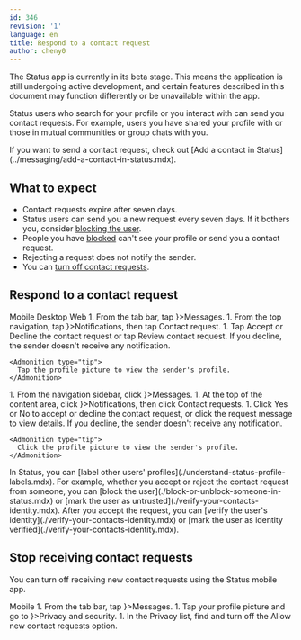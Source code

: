 ```yaml
---
id: 346
revision: '1'
language: en
title: Respond to a contact request
author: cheny0
---
```


<Admonition type="beta" status="Status app is currently in beta stage">
  The Status app is currently in its beta stage. This means the application is still undergoing active development, and certain features described in this document may function differently or be unavailable within the app.
</Admonition>

Status users who search for your profile or you interact with can send you contact requests. For example, users you have shared your profile with or those in mutual communities or group chats with you.

<Admonition type="tip">
  If you want to send a contact request, check out [Add a contact in Status](../messaging/add-a-contact-in-status.mdx).
</Admonition>

## What to expect

- Contact requests expire after seven days.
- Status users can send you a new request every seven days. If it bothers you, consider [blocking the user](../profile/block-or-unblock-someone-in-status.mdx#block-a-stranger).
- People you have [blocked](./block-or-unblock-someone-in-status.mdx) can't see your profile or send you a contact request.
- Rejecting a request does not notify the sender.
- You can [turn off contact requests](./respond-to-a-contact-request.mdx#stop-receiving-contact-requests).

## Respond to a contact request

<Tabs defaultValue="Mobile">
  <TabsList size={32}>
    <TabsTrigger value="Mobile">
      Mobile
    </TabsTrigger>
    <TabsTrigger value="Desktop">
      Desktop
    </TabsTrigger>
    <TabsTrigger value="Web" disabled>
      Web
    </TabsTrigger>
  </TabsList>

  <TabsContent value="Mobile">
    1. From the tab bar, tap <ContextTag icon={<MessengerIcon />}>Messages</ContextTag>.
    1. From the top navigation, tap <ContextTag icon={<ActivityCenterIcon />}>Notifications</ContextTag>, then tap <ContextTag>Contact request</ContextTag>.
    1. Tap <ContextTag>Accept</ContextTag> or <ContextTag>Decline</ContextTag> the contact request or tap <ContextTag>Review contact request</ContextTag>. If you decline, the sender doesn't receive any notification.

    <Admonition type="tip">
      Tap the profile picture to view the sender's profile.
    </Admonition>
  </TabsContent>

  <TabsContent value="Desktop">
    1. From the navigation sidebar, click <ContextTag icon={<ChatDesktopIcon />}>Messages</ContextTag>.
    1. At the top of the content area, click <ContextTag icon={<NotificationDesktopIcon />}>Notifications</ContextTag>, then click <ContextTag>Contact requests</ContextTag>.
    1. Click <ContextTag>Yes</ContextTag> or <ContextTag>No</ContextTag> to accept or decline the contact request, or click the request message to view details. If you decline, the sender doesn't receive any notification.

    <Admonition type="tip">
      Click the profile picture to view the sender's profile.
    </Admonition>
  </TabsContent>
</Tabs>

<Admonition type="tip">
  In Status, you can [label other users' profiles](./understand-status-profile-labels.mdx). For example, whether you accept or reject the contact request from someone, you can [block the user](./block-or-unblock-someone-in-status.mdx) or [mark the user as untrusted](./verify-your-contacts-identity.mdx). After you accept the request, you can [verify the user's identity](./verify-your-contacts-identity.mdx) or
  [mark the user as identity verified](./verify-your-contacts-identity.mdx).
</Admonition>

## Stop receiving contact requests

You can turn off receiving new contact requests using the Status mobile app.

<Tabs defaultValue="Mobile">
  <TabsList size={32}>
    <TabsTrigger value="Mobile">
      Mobile
    </TabsTrigger>
  </TabsList>

  <TabsContent value="Mobile">
    1. From the tab bar, tap <ContextTag icon={<MessengerIcon />}>Messages</ContextTag>.
    1. Tap your profile picture and go to <ContextTag icon={<PrivacyIcon />}>Privacy and security</ContextTag>.
    1. In the <ContextTag>Privacy</ContextTag> list, find and turn off the <ContextTag>Allow new contact requests</ContextTag> option.
  </TabsContent>
</Tabs>
